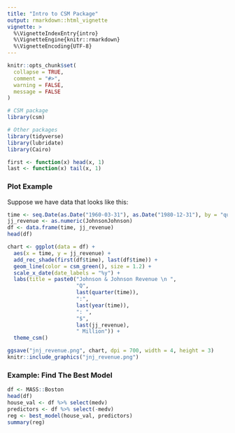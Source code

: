 ---
title: "Intro to CSM Package"
output: rmarkdown::html_vignette
vignette: >
  %\VignetteIndexEntry{intro}
  %\VignetteEngine{knitr::rmarkdown}
  %\VignetteEncoding{UTF-8}
---

```{r, include = FALSE}
knitr::opts_chunk$set(
  collapse = TRUE,
  comment = "#>",
  warning = FALSE,
  message = FALSE
)
```

```{r setup}
# CSM package
library(csm)

# Other packages
library(tidyverse)
library(lubridate)
library(Cairo)

first <- function(x) head(x, 1)
last <- function(x) tail(x, 1)
```




### Plot Example

Suppose we have data that looks like this:
```{r}
time <- seq.Date(as.Date("1960-03-31"), as.Date("1980-12-31"), by = "quarter")
jj_revenue <- as.numeric(JohnsonJohnson)
df <- data.frame(time, jj_revenue)
head(df)
```

```{r, fig.width=4*1.5, fig.height=3*1.5}
chart <- ggplot(data = df) +
  aes(x = time, y = jj_revenue) +
  add_rec_shade(first(df$time), last(df$time)) + 
  geom_line(color = csm_green(), size = 1.2) +
  scale_x_date(date_labels = "%y") +
  labs(title = paste0("Johnson & Johnson Revenue \n ",
                      "Q",
                      last(quarter(time)),
                      ":",
                      last(year(time)),
                      ": ",
                      "$",
                      last(jj_revenue), 
                      " Million")) +
  theme_csm()
```

```{r, out.width="70%", out.height="70%"}
ggsave("jnj_revenue.png", chart, dpi = 700, width = 4, height = 3)
knitr::include_graphics("jnj_revenue.png")
```


### Example: Find The Best Model
```{r}
df <- MASS::Boston
head(df)
house_val <- df %>% select(medv)
predictors <- df %>% select(-medv)
reg <- best_model(house_val, predictors)
summary(reg)
```

